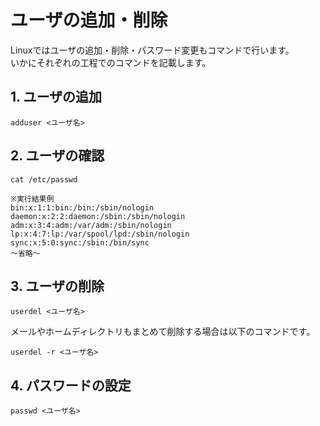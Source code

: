 # ユーザの追加・削除
Linuxではユーザの追加・削除・パスワード変更もコマンドで行います。  
いかにそれぞれの工程でのコマンドを記載します。
## 1. ユーザの追加
```shell
adduser <ユーザ名>
```
## 2. ユーザの確認
```shell
cat /etc/passwd

※実行結果例
bin:x:1:1:bin:/bin:/sbin/nologin
daemon:x:2:2:daemon:/sbin:/sbin/nologin
adm:x:3:4:adm:/var/adm:/sbin/nologin
lp:x:4:7:lp:/var/spool/lpd:/sbin/nologin
sync:x:5:0:sync:/sbin:/bin/sync
～省略～
```
## 3. ユーザの削除
```shell
userdel <ユーザ名>
```

メールやホームディレクトリもまとめて削除する場合は以下のコマンドです。
```shell
userdel -r <ユーザ名>
```
## 4. パスワードの設定
```shell
passwd <ユーザ名>
```